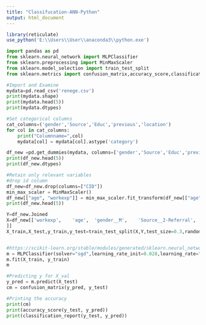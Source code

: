 ```yaml
---
title: "Classifucation-ANN-Python"
output: html_document
---
```


```r
library(reticulate)
use_python('E:\\Users\\User\\anaconda3\\python.exe')
```
```python
import pandas as pd
from sklearn.neural_network import MLPClassifier
from sklearn.preprocessing import MinMaxScaler
from sklearn.model_selection import train_test_split
from sklearn.metrics import confusion_matrix,accuracy_score,classification_report

```
```python
#Import and Examine
mydata=pd.read_csv('renege.csv')
print(mydata.shape)
print(mydata.head(5))
print(mydata.dtypes)

```
```python
#Set categorical columns
cat_columns=('gender','Source','Educ','previous','location')
for col in cat_columns:
    print("Columnname=",col)
    mydata[col] = mydata[col].astype('category')

df_new =pd.get_dummies(mydata, columns=['gender','Source','Educ','previous','location'],prefix=['gender_','Source_','Educ_','previous_','location_'],drop_first=True)
print(df_new.head(5))
print(df_new.dtypes)
```
```python

#Retain only relevant variables
#drop id column
df_new=df_new.drop(columns=["CID"])
min_max_scaler = MinMaxScaler()
df_new[["age", "workexp"]] = min_max_scaler.fit_transform(df_new[["age", "workexp"]])
print(df_new.head(5))

```
```python
Y=df_new.Joined
X=df_new[['workexp',	'age',	'gender__M',	'Source__2-Referral',	'Source__3-SocialMedia',	'Educ__e2',	'previous__Yes',	'location__L2',	'location__L3',	'location__L4',	'location__L5',	'location__L7',
]]
X_train,X_test,y_train,y_test=train_test_split(X,Y,test_size=0.3,random_state=1)


#https://scikit-learn.org/stable/modules/generated/sklearn.neural_network.MLPClassifier.html
m = MLPClassifier(solver="sgd",learning_rate_init=0.028,learning_rate="constant",hidden_layer_sizes=(1, 9), activation = 'logistic',random_state=1,max_iter=500)
m.fit(X_train, y_train)
m

#Predicting y for X_val
y_pred = m.predict(X_test)
cm = confusion_matrix(y_pred, y_test)

#Printing the accuracy
print(cm)
print(accuracy_score(y_test, y_pred))
print(classification_report(y_test, y_pred))
```
